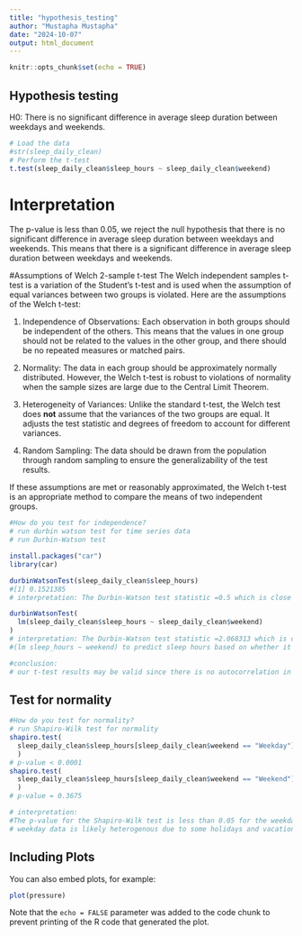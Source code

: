 ```yaml
---
title: "hypothesis_testing"
author: "Mustapha Mustapha"
date: "2024-10-07"
output: html_document
---
```


```r
knitr::opts_chunk$set(echo = TRUE)
```

## Hypothesis testing
H0: There is no significant difference in average sleep duration between weekdays and weekends.

```r
# Load the data
#str(sleep_daily_clean)
# Perform the t-test
t.test(sleep_daily_clean$sleep_hours ~ sleep_daily_clean$weekend)


```
# Interpretation
The p-value is less than 0.05, we reject the null hypothesis that there is no significant difference in average sleep duration between weekdays and weekends. This means that there is a significant difference in average sleep duration between weekdays and weekends.

#Assumptions of Welch 2-sample t-test
The Welch independent samples t-test is a variation of the Student's t-test and is used when the assumption of equal variances between two groups is violated. Here are the assumptions of the Welch t-test:

1. Independence of Observations: Each observation in both groups should be independent of the others. This means that the values in one group should not be related to the values in the other group, and there should be no repeated measures or matched pairs.

2. Normality: The data in each group should be approximately normally distributed. However, the Welch t-test is robust to violations of normality when the sample sizes are large due to the Central Limit Theorem.

3. Heterogeneity of Variances: Unlike the standard t-test, the Welch test does **not** assume that the variances of the two groups are equal. It adjusts the test statistic and degrees of freedom to account for different variances.

4. Random Sampling: The data should be drawn from the population through random sampling to ensure the generalizability of the test results.

If these assumptions are met or reasonably approximated, the Welch t-test is an appropriate method to compare the means of two independent groups.
```r
#How do you test for independence?
# run durbin watson test for time series data
# run Durbin-Watson test

install.packages("car")
library(car)

durbinWatsonTest(sleep_daily_clean$sleep_hours)
#[1] 0.1521385
# interpretation: The Durbin-Watson test statistic =0.5 which is close to 0. This violates the assumption of independence required for the t-test. Durbin Watson statistic close to 4 = negative autocorrelation, close to 2 = no autocorrelation, close to 0 = positive autocorrelation

durbinWatsonTest( 
  lm(sleep_daily_clean$sleep_hours ~ sleep_daily_clean$weekend)
)
# interpretation: The Durbin-Watson test statistic =2.068313 which is close to 2. This indicates that there is no autocorrelation in the residuals of the model
#(lm sleep_hours ~ weekend) to predict sleep hours based on whether it was a weekend, then applied the Durbin-Watson test to check for autocorrelation in the residuals of this model.

#conclusion: 
# our t-test results may be valid since there is no autocorrelation in the residuals of the model used to test for differences in sleep duration between weekdays and weekends.


```
## Test for normality
```r
#How do you test for normality?
# run Shapiro-Wilk test for normality
shapiro.test(
  sleep_daily_clean$sleep_hours[sleep_daily_clean$weekend == "Weekday"]
  )
# p-value < 0.0001
shapiro.test(
  sleep_daily_clean$sleep_hours[sleep_daily_clean$weekend == "Weekend"]
  )
# p-value = 0.3675

# interpretation: 
#The p-value for the Shapiro-Wilk test is less than 0.05 for the weekday group, indicating that the data is not normally distributed. However, the p-value for the weekend group is greater than 0.05, suggesting that the data is normally distributed.
# weekday data is likely heterogenous due to some holidays and vacation days, while the weekend data is more consistent.

```

## Including Plots

You can also embed plots, for example:

```r
plot(pressure)
```

Note that the `echo = FALSE` parameter was added to the code chunk to prevent printing of the R code that generated the plot.
